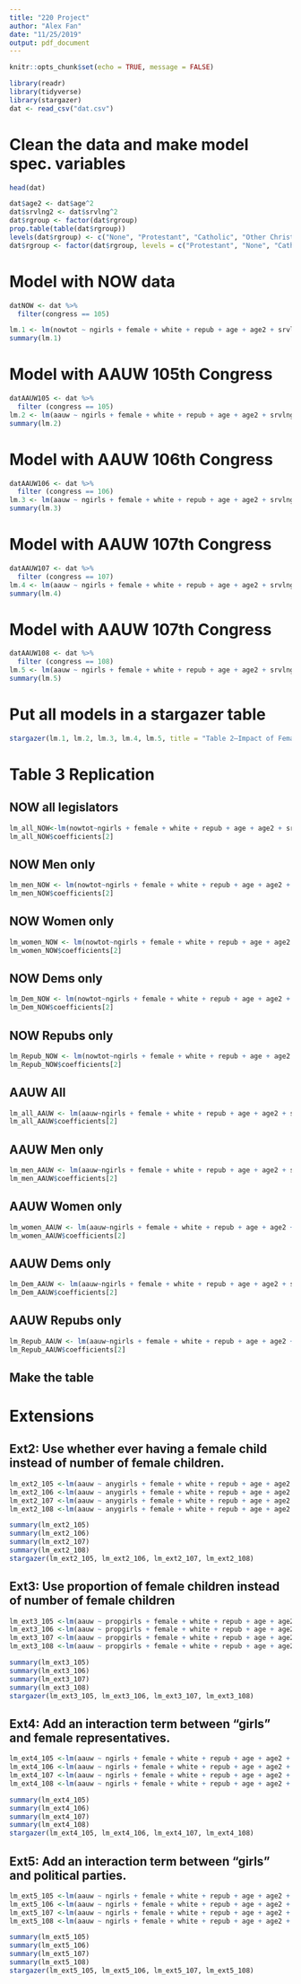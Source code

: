 ```yaml
---
title: "220 Project"
author: "Alex Fan"
date: "11/25/2019"
output: pdf_document
---
```


```r
knitr::opts_chunk$set(echo = TRUE, message = FALSE)
```

```r
library(readr)
library(tidyverse)
library(stargazer)
dat <- read_csv("dat.csv")
```

# Clean the data and make model spec. variables
```r
head(dat)

dat$age2 <- dat$age^2
dat$srvlng2 <- dat$srvlng^2
dat$rgroup <- factor(dat$rgroup)
prop.table(table(dat$rgroup))
levels(dat$rgroup) <- c("None", "Protestant", "Catholic", "Other Christian", "Other religion")
dat$rgroup <- factor(dat$rgroup, levels = c("Protestant", "None", "Catholic", "Other Christian", "Other religion"))

```

# Model with NOW data
```r
datNOW <- dat %>%
  filter(congress == 105)

lm.1 <- lm(nowtot ~ ngirls + female + white + repub + age + age2 + srvlng + srvlng2 + rgroup + demvote + factor(totchi) + factor(region), data = datNOW)
summary(lm.1)
```

# Model with AAUW 105th Congress
```r
datAAUW105 <- dat %>%
  filter (congress == 105)
lm.2 <- lm(aauw ~ ngirls + female + white + repub + age + age2 + srvlng + srvlng2 + rgroup + demvote + factor(totchi) + factor(region), data = datAAUW105)
summary(lm.2)
```

# Model with AAUW 106th Congress
```r
datAAUW106 <- dat %>%
  filter (congress == 106)
lm.3 <- lm(aauw ~ ngirls + female + white + repub + age + age2 + srvlng + srvlng2 + rgroup + demvote + factor(totchi) + factor(region), data = datAAUW106)
summary(lm.3)
```

# Model with AAUW 107th Congress
```r
datAAUW107 <- dat %>%
  filter (congress == 107)
lm.4 <- lm(aauw ~ ngirls + female + white + repub + age + age2 + srvlng + srvlng2 + rgroup + demvote + factor(totchi) + factor(region), data = datAAUW107)
summary(lm.4)
```

# Model with AAUW 107th Congress
```r
datAAUW108 <- dat %>%
  filter (congress == 108)
lm.5 <- lm(aauw ~ ngirls + female + white + repub + age + age2 + srvlng + srvlng2 + rgroup + demvote + factor(totchi) + factor(region), data = datAAUW108)
summary(lm.5)
```

# Put all models in a stargazer table
```r
stargazer(lm.1, lm.2, lm.3, lm.4, lm.5, title = "Table 2—Impact of Female Children on Legislator Voting on Women’s Issues")
```

\begin{table}[!htbp] \centering 
  \caption{Replication of Table 2—Impact of Female Children on Legislator Voting on Women’s Issues} 
  \label{} 
\begin{tabular}{@{\extracolsep{5pt}}lccccc} 
\\[-1.8ex]\hline 
\hline \\[-1.8ex] 
 & \multicolumn{5}{c}{\textit{Dependent variable:}} \\ 
\cline{2-6} 
\\[-1.8ex] & NOW & \multicolumn{4}{c}{AAUW} \\ 
\\[-1.8ex] & 105th & 105th & 106th & 107th & 108th \\ 
\\[-1.8ex] & (1) & (2) & (3) & (4) & (5)\\ 
\hline \\[-1.8ex] 
 Number of female children & 2.300$^{**}$ & 2.385$^{**}$ & 1.688 & 2.421$^{**}$ & 2.250$^{*}$ \\ 
  & (1.038) & (1.124) & (1.136) & (1.092) & (1.145) \\ 
  & & & & & \\ 
 Female & 10.838$^{***}$ & 9.194$^{***}$ & 10.440$^{***}$ & 7.564$^{***}$ & 6.909$^{**}$ \\ 
  & (2.690) & (2.910) & (2.881) & (2.618) & (2.730) \\ 
  & & & & & \\ 
 White & 1.860 & 0.144 & 2.594 & $-$2.626 & 1.939 \\ 
  & (3.451) & (3.676) & (3.833) & (3.150) & (3.211) \\ 
  & & & & & \\ 
 Republican & $-$44.903$^{***}$ & $-$60.468$^{***}$ & $-$55.927$^{***}$ & $-$63.216$^{***}$ & $-$63.932$^{***}$ \\ 
  & (2.109) & (2.280) & (2.335) & (2.120) & (2.436) \\ 
  & & & & & \\ 
 Age & 0.661 & 0.854 & 2.034$^{**}$ & 1.298 & 2.300$^{***}$ \\ 
  & (0.800) & (0.860) & (0.902) & (0.799) & (0.860) \\ 
  & & & & & \\ 
 Age squared & $-$0.006 & $-$0.006 & $-$0.018$^{**}$ & $-$0.012 & $-$0.021$^{**}$ \\ 
  & (0.008) & (0.008) & (0.009) & (0.007) & (0.008) \\ 
  & & & & & \\ 
 Service Length & 0.235 & $-$0.208 & $-$0.726$^{*}$ & $-$0.100 & $-$0.139 \\ 
  & (0.300) & (0.324) & (0.380) & (0.346) & (0.327) \\ 
  & & & & & \\ 
 Service length squared & $-$0.009 & 0.004 & 0.025$^{*}$ & $-$0.0002 & 0.004 \\ 
  & (0.010) & (0.011) & (0.013) & (0.011) & (0.010) \\ 
  & & & & & \\ 
 No religion & 7.262 & 5.671 & 5.353 & 7.027 & $-$7.137 \\ 
  & (7.022) & (7.606) & (7.791) & (7.176) & (7.499) \\ 
  & & & & & \\ 
 Catholic & $-$3.974$^{**}$ & $-$4.505$^{**}$ & $-$2.277 & $-$4.016$^{**}$ & $-$5.468$^{***}$ \\ 
  & (1.941) & (2.091) & (2.129) & (1.987) & (2.077) \\ 
  & & & & & \\ 
 Other Christian & 0.769 & 3.204 & 1.690 & 1.646 & 3.874 \\ 
  & (4.600) & (4.983) & (4.912) & (4.491) & (4.684) \\ 
  & & & & & \\ 
 Other religion & 10.866$^{***}$ & 9.683$^{**}$ & 11.890$^{***}$ & 10.286$^{***}$ & 3.156 \\ 
  & (3.752) & (4.047) & (4.343) & (3.785) & (3.959) \\ 
  & & & & & \\ 
 Democratic vote share in district & 84.158$^{***}$ & 62.148$^{***}$ & 57.437$^{***}$ & 56.206$^{***}$ & 66.950$^{***}$ \\ 
  & (10.869) & (11.568) & (12.018) & (9.092) & (10.889) \\ 
  & & & & & \\ 
\hline \\[-1.8ex] 
N & 430 & 434 & 434 & 434 & 433 \\ 
\hline 
\hline \\[-1.8ex] 
\textit{Note:}  & \multicolumn{5}{r}{$^{*}$p$<$0.1; $^{**}$p$<$0.05; $^{***}$p$<$0.01} \\ 
\end{tabular} 
\end{table}

# Table 3 Replication
## NOW all legislators
```r
lm_all_NOW<-lm(nowtot~ngirls + female + white + repub + age + age2 + srvlng + srvlng2+ rgroup + demvote + factor(totchi) + factor(region),data=datNOW)
lm_all_NOW$coefficients[2]
```

## NOW Men only
```r
lm_men_NOW <- lm(nowtot~ngirls + female + white + repub + age + age2 + srvlng + srvlng2+ rgroup + demvote + factor(totchi) + factor(region),data=datNOW, subset=female==0)
lm_men_NOW$coefficients[2]
```

## NOW Women only
```r
lm_women_NOW <- lm(nowtot~ngirls + female + white + repub + age + age2 + srvlng + srvlng2+ rgroup + demvote + factor(totchi) + factor(region),data=datNOW, subset=female==1)
lm_women_NOW$coefficients[2]
```

## NOW Dems only
```r
lm_Dem_NOW <- lm(nowtot~ngirls + female + white + repub + age + age2 + srvlng + srvlng2+ rgroup + demvote + factor(totchi) + factor(region),data=datNOW, subset=repub==0)
lm_Dem_NOW$coefficients[2]
```

## NOW Repubs only
```r
lm_Repub_NOW <- lm(nowtot~ngirls + female + white + repub + age + age2 + srvlng + srvlng2+ rgroup + demvote + factor(totchi) + factor(region),data=datNOW, subset=repub==1)
lm_Repub_NOW$coefficients[2]
```

## AAUW All
```r
lm_all_AAUW <- lm(aauw~ngirls + female + white + repub + age + age2 + srvlng + srvlng2+ rgroup + demvote + factor(totchi) + factor(region),data=datAAUW105)
lm_all_AAUW$coefficients[2]
```

## AAUW Men only
```r
lm_men_AAUW <- lm(aauw~ngirls + female + white + repub + age + age2 + srvlng + srvlng2+ rgroup + demvote + factor(totchi) + factor(region),data=datAAUW105, subset = female == 0)
lm_men_AAUW$coefficients[2]
```

## AAUW Women only
```r
lm_women_AAUW <- lm(aauw~ngirls + female + white + repub + age + age2 + srvlng + srvlng2+ rgroup + demvote + factor(totchi) + factor(region),data=datAAUW105, subset = female == 1)
lm_women_AAUW$coefficients[2]
```

## AAUW Dems only
```r
lm_Dem_AAUW <- lm(aauw~ngirls + female + white + repub + age + age2 + srvlng + srvlng2+ rgroup + demvote + factor(totchi) + factor(region),data=datAAUW105, subset = repub == 0)
lm_Dem_AAUW$coefficients[2]
```

## AAUW Repubs only
```r
lm_Repub_AAUW <- lm(aauw~ngirls + female + white + repub + age + age2 + srvlng + srvlng2+ rgroup + demvote + factor(totchi) + factor(region),data=datAAUW105, subset = repub == 1)
lm_Repub_AAUW$coefficients[2]
```

## Make the table

\begin{table}[!htbp] \centering 
  \caption{Replication of Table 3—Impact of Female Children on Legislator Voting on Women’s Issues, by Legislator Gender and Party} 
  \label{} 
  \textit{(Each cell presents the coefficient on number of daughters from a different regression)}
\begin{tabular}{lccccc} 
\\[-1.8ex]\hline 
\hline \\[-1.8ex] 
& & \multicolumn{2}{c}{\textit{Gender}} & \multicolumn{2}{c}{\textit{Party}} \\ 
\\[-1.8ex] Data Source & All Legislators & Men & Women & Democrats & Republicans \\ 
\hline \\[-1.8ex] 
 NOW, 105th Congress & 2.3$^{**}$ & 2.48$^{**}$ & -1.67 & 2.93$^{*}$ & 1.28$^{*}$ \\ 
  & (1.04) & (1.09) & (5.64) & (1.6) & (1.32) \\ 
  & [430] & [382] & [48] & [204] & [226] \\
  & & & & & \\ 
 AAUW, 105th Congress & 2.38$^{**}$ & 2.49$^{**}$ & -3.9 & 2.22 & 1.83 \\ 
  & (1.12) & (1.17) & (6.41) & (1.44) & (1.56) \\ 
  & [434] & [386] & [48] & [207] & [227] \\
  & & & & & \\ 
\hline 
\hline \\[-1.8ex] 
\textit{Note:}  & \multicolumn{5}{r}{$^{*}$p$<$0.1; $^{**}$p$<$0.05; $^{***}$p$<$0.01} \\ 
\end{tabular} 
\end{table}

# Extensions

## Ext2: Use whether ever having a female child instead of number of female children.
```r
lm_ext2_105 <-lm(aauw ~ anygirls + female + white + repub + age + age2 + srvlng + srvlng2 + rgroup + demvote + factor(totchi) + factor(region) , data = datAAUW105)
lm_ext2_106 <-lm(aauw ~ anygirls + female + white + repub + age + age2 + srvlng + srvlng2 + rgroup + demvote + factor(totchi) + factor(region) , data = datAAUW106)
lm_ext2_107 <-lm(aauw ~ anygirls + female + white + repub + age + age2 + srvlng + srvlng2 + rgroup + demvote + factor(totchi) + factor(region) , data = datAAUW107)
lm_ext2_108 <-lm(aauw ~ anygirls + female + white + repub + age + age2 + srvlng + srvlng2 + rgroup + demvote + factor(totchi) + factor(region) , data = datAAUW108)

summary(lm_ext2_105)
summary(lm_ext2_106)
summary(lm_ext2_107)
summary(lm_ext2_108)
stargazer(lm_ext2_105, lm_ext2_106, lm_ext2_107, lm_ext2_108)
```

\begin{table}[!htbp] \centering 
  \caption{Impact of Having Any Female Children on Legislator Voting on Women’s Issues} 
  \label{} 
\begin{tabular}{@{\extracolsep{5pt}}lcccc} 
\\[-1.8ex]\hline 
\hline \\[-1.8ex] 
 & \multicolumn{4}{c}{\textit{Dependent variable:}} \\ 
\cline{2-5} 
\\[-1.8ex] & \multicolumn{4}{c}{AAUW} \\ 
\\[-1.8ex] & (1) & (2) & (3) & (4)\\ 
\hline \\[-1.8ex] 
 Has Female Child & 4.400$^{*}$ & 3.252 & 2.318 & 1.609 \\ 
  & (2.661) & (2.565) & (2.396) & (2.468) \\ 
  & & & & \\ 
 Female & 9.174$^{***}$ & 10.456$^{***}$ & 7.503$^{***}$ & 6.907$^{**}$ \\ 
  & (2.918) & (2.883) & (2.631) & (2.743) \\ 
  & & & & \\ 
 White  & 0.035 & 2.538 & $-$2.744 & 1.794 \\ 
  & (3.683) & (3.837) & (3.165) & (3.226) \\ 
  & & & & \\ 
 Republican & $-$60.542$^{***}$ & $-$56.008$^{***}$ & $-$63.410$^{***}$ & $-$63.919$^{***}$ \\ 
  & (2.285) & (2.337) & (2.129) & (2.448) \\ 
  & & & & \\ 
 Age & 0.834 & 2.001$^{**}$ & 1.353$^{*}$ & 2.312$^{***}$ \\ 
  & (0.863) & (0.903) & (0.803) & (0.864) \\ 
  & & & & \\ 
 Age squared & $-$0.006 & $-$0.018$^{**}$ & $-$0.012 & $-$0.021$^{**}$ \\ 
  & (0.008) & (0.009) & (0.007) & (0.008) \\ 
  & & & & \\ 
 Service Length & $-$0.239 & $-$0.748$^{*}$ & $-$0.092 & $-$0.127 \\ 
  & (0.324) & (0.381) & (0.349) & (0.328) \\ 
  & & & & \\ 
 Service Length squared & 0.004 & 0.026$^{**}$ & $-$0.001 & 0.004 \\ 
  & (0.011) & (0.013) & (0.011) & (0.010) \\ 
  & & & & \\ 
 No Religion & 5.492 & 4.782 & 6.681 & $-$7.286 \\ 
  & (7.626) & (7.804) & (7.221) & (7.541) \\ 
  & & & & \\ 
 Catholic & $-$4.613$^{**}$ & $-$2.323 & $-$3.969$^{**}$ & $-$5.356$^{**}$ \\ 
  & (2.095) & (2.130) & (1.997) & (2.085) \\ 
  & & & & \\ 
 Other Christian & 3.085 & 1.336 & 1.136 & 3.422 \\ 
  & (4.998) & (4.932) & (4.516) & (4.707) \\ 
  & & & & \\ 
 Other religion & 9.506$^{**}$ & 11.705$^{***}$ & 10.274$^{***}$ & 3.278 \\ 
  & (4.059) & (4.345) & (3.805) & (3.976) \\ 
  & & & & \\ 
 Democrative vote share in district & 62.510$^{***}$ & 57.591$^{***}$ & 56.325$^{***}$ & 67.648$^{***}$ \\ 
  & (11.594) & (12.025) & (9.148) & (10.962) \\ 
  & & & & \\ 
\hline \\[-1.8ex] 
Observations & 434 & 434 & 434 & 433 \\ 
R$^{2}$ & 0.839 & 0.814 & 0.864 & 0.857 \\ 
Adjusted R$^{2}$ & 0.827 & 0.800 & 0.853 & 0.846 \\ 
\hline 
\hline \\[-1.8ex] 
\textit{Note:}  & \multicolumn{4}{r}{$^{*}$p$<$0.1; $^{**}$p$<$0.05; $^{***}$p$<$0.01} \\ 
\end{tabular} 
\end{table} 

## Ext3: Use proportion of female children instead of number of female children
```r
lm_ext3_105 <-lm(aauw ~ propgirls + female + white + repub + age + age2 + srvlng + srvlng2 + rgroup + demvote + factor(totchi) + factor(region) , data = datAAUW105)
lm_ext3_106 <-lm(aauw ~ propgirls + female + white + repub + age + age2 + srvlng + srvlng2 + rgroup + demvote + factor(totchi) + factor(region) , data = datAAUW106)
lm_ext3_107 <-lm(aauw ~ propgirls + female + white + repub + age + age2 + srvlng + srvlng2 + rgroup + demvote + factor(totchi) + factor(region) , data = datAAUW107)
lm_ext3_108 <-lm(aauw ~ propgirls + female + white + repub + age + age2 + srvlng + srvlng2 + rgroup + demvote + factor(totchi) + factor(region) , data = datAAUW108)

summary(lm_ext3_105)
summary(lm_ext3_106)
summary(lm_ext3_107)
summary(lm_ext3_108)
stargazer(lm_ext3_105, lm_ext3_106, lm_ext3_107, lm_ext3_108)
```

\begin{table}[!htbp] \centering 
  \caption{Impact of the Proportion of Female Children on Legislator Voting on Women’s Issues} 
  \label{} 
\begin{tabular}{@{\extracolsep{5pt}}lcccc} 
\\[-1.8ex]\hline 
\hline \\[-1.8ex] 
 & \multicolumn{4}{c}{\textit{Dependent variable:}} \\ 
\cline{2-5} 
\\[-1.8ex] & \multicolumn{4}{c}{AAUW} \\ 
\\[-1.8ex] & (1) & (2) & (3) & (4)\\ 
\hline \\[-1.8ex] 
 Proportion of Girls & 6.922$^{**}$ & 4.764$^{*}$ & 4.728$^{*}$ & 4.110 \\ 
  & (2.907) & (2.847) & (2.645) & (2.749) \\ 
  & & & & \\ 
 Female & 9.284$^{***}$ & 10.563$^{***}$ & 7.643$^{***}$ & 6.995$^{**}$ \\ 
  & (2.905) & (2.879) & (2.625) & (2.737) \\ 
  & & & & \\ 
 White & $-$0.035 & 2.389 & $-$2.737 & 1.760 \\ 
  & (3.670) & (3.833) & (3.156) & (3.218) \\ 
  & & & & \\ 
 Republican & $-$60.373$^{***}$ & $-$55.879$^{***}$ & $-$63.251$^{***}$ & $-$63.936$^{***}$ \\ 
  & (2.278) & (2.334) & (2.124) & (2.441) \\ 
  & & & & \\ 
 Age & 0.876 & 2.056$^{**}$ & 1.354$^{*}$ & 2.307$^{***}$ \\ 
  & (0.859) & (0.901) & (0.800) & (0.862) \\ 
  & & & & \\ 
 Age squared & $-$0.007 & $-$0.019$^{**}$ & $-$0.012 & $-$0.021$^{**}$ \\ 
  & (0.008) & (0.008) & (0.007) & (0.008) \\ 
  & & & & \\ 
 Service Length & $-$0.227 & $-$0.747$^{*}$ & $-$0.114 & $-$0.136 \\ 
  & (0.323) & (0.380) & (0.347) & (0.327) \\ 
  & & & & \\ 
 Service Length squared & 0.004 & 0.026$^{**}$ & 0.0002 & 0.004 \\ 
  & (0.011) & (0.013) & (0.011) & (0.010) \\ 
  & & & & \\ 
 No religion & 5.665 & 5.135 & 6.803 & $-$7.274 \\ 
  & (7.595) & (7.785) & (7.193) & (7.516) \\ 
  & & & & \\ 
 Catholic & $-$4.535$^{**}$ & $-$2.250 & $-$3.937$^{**}$ & $-$5.412$^{***}$ \\ 
  & (2.088) & (2.127) & (1.991) & (2.081) \\ 
  & & & & \\ 
 Other Christian & 3.213 & 1.510 & 1.338 & 3.618 \\ 
  & (4.976) & (4.912) & (4.498) & (4.691) \\ 
  & & & & \\ 
 Other religion & 9.781$^{**}$ & 11.955$^{***}$ & 10.331$^{***}$ & 3.239 \\ 
  & (4.042) & (4.340) & (3.793) & (3.967) \\ 
  & & & & \\ 
 Democrative vote in district & 62.280$^{***}$ & 57.199$^{***}$ & 56.133$^{***}$ & 67.071$^{***}$ \\ 
  & (11.551) & (12.013) & (9.116) & (10.920) \\ 
  & & & & \\ 
\hline \\[-1.8ex] 
Observations & 434 & 434 & 434 & 433 \\ 
R$^{2}$ & 0.840 & 0.815 & 0.864 & 0.858 \\ 
Adjusted R$^{2}$ & 0.828 & 0.801 & 0.854 & 0.847 \\ 
\hline 
\hline \\[-1.8ex] 
\textit{Note:}  & \multicolumn{4}{r}{$^{*}$p$<$0.1; $^{**}$p$<$0.05; $^{***}$p$<$0.01} \\ 
\end{tabular} 
\end{table} 

## Ext4: Add an interaction term between “girls” and female representatives.
```r
lm_ext4_105 <-lm(aauw ~ ngirls + female + white + repub + age + age2 + srvlng + srvlng2 + rgroup + demvote + ngirls*female + factor(totchi) + factor(region) , data = datAAUW105)
lm_ext4_106 <-lm(aauw ~ ngirls + female + white + repub + age + age2 + srvlng + srvlng2 + rgroup + demvote + ngirls*female + factor(totchi) + factor(region) , data = datAAUW106)
lm_ext4_107 <-lm(aauw ~ ngirls + female + white + repub + age + age2 + srvlng + srvlng2 + rgroup + demvote + ngirls*female + factor(totchi) + factor(region) , data = datAAUW107)
lm_ext4_108 <-lm(aauw ~ ngirls + female + white + repub + age + age2 + srvlng + srvlng2 + rgroup + demvote + ngirls*female + factor(totchi) + factor(region) , data = datAAUW108)

summary(lm_ext4_105)
summary(lm_ext4_106)
summary(lm_ext4_107)
summary(lm_ext4_108)
stargazer(lm_ext4_105, lm_ext4_106, lm_ext4_107, lm_ext4_108)
```

\begin{table}[!htbp] \centering 
  \caption{Impact of Number of Female Children on Legislator's Women's Issues Voting Record (including interaction b/w number of female children and sex of legislator)} 
  \label{} 
\begin{tabular}{@{\extracolsep{5pt}}lcccc} 
\\[-1.8ex]\hline 
\hline \\[-1.8ex] 
 & \multicolumn{4}{c}{\textit{Dependent variable:}} \\ 
\cline{2-5} 
\\[-1.8ex] & \multicolumn{4}{c}{AAUW} \\ 
\\[-1.8ex] & (1) & (2) & (3) & (4)\\ 
\hline \\[-1.8ex] 
 Number of female children & 2.530$^{**}$ & 1.123 & 2.110$^{*}$ & 2.082$^{*}$ \\ 
  & (1.165) & (1.180) & (1.133) & (1.193) \\ 
  & & & & \\
 Number of female children$*$female & $-$1.272 & 4.369$^{*}$ & 2.487 & 1.260 \\ 
  & (2.671) & (2.547) & (2.429) & (2.476) \\ 
  & & & & \\ 
 Female & 10.924$^{**}$ & 4.950 & 4.886 & 5.517 \\ 
  & (4.657) & (4.301) & (3.700) & (3.866) \\ 
  & & & & \\ 
 White & 0.328 & 1.994 & $-$2.975 & 1.804 \\ 
  & (3.700) & (3.840) & (3.168) & (3.224) \\ 
  & & & & \\ 
 Republican & $-$60.434$^{***}$ & $-$55.997$^{***}$ & $-$63.167$^{***}$ & $-$63.955$^{***}$ \\ 
  & (2.284) & (2.330) & (2.120) & (2.439) \\ 
  & & & & \\ 
 Age & 0.833 & 2.100$^{**}$ & 1.394$^{*}$ & 2.333$^{***}$ \\ 
  & (0.862) & (0.900) & (0.804) & (0.863) \\ 
  & & & & \\ 
 Age squared & $-$0.006 & $-$0.019$^{**}$ & $-$0.012$^{*}$ & $-$0.021$^{***}$ \\ 
  & (0.008) & (0.008) & (0.008) & (0.008) \\ 
  & & & & \\ 
 Service Length & $-$0.200 & $-$0.741$^{*}$ & $-$0.133 & $-$0.149 \\ 
  & (0.324) & (0.379) & (0.347) & (0.327) \\ 
  & & & & \\ 
 Service Length squared & 0.003 & 0.026$^{**}$ & 0.001 & 0.005 \\ 
  & (0.011) & (0.013) & (0.011) & (0.010) \\ 
  & & & & \\ 
 No religion & 5.510 & 6.552 & 7.643 & $-$6.869 \\ 
  & (7.621) & (7.803) & (7.201) & (7.525) \\ 
  & & & & \\ 
 Catholic & $-$4.549$^{**}$ & $-$2.136 & $-$3.856$^{*}$ & $-$5.428$^{***}$ \\ 
  & (2.095) & (2.125) & (1.993) & (2.081) \\ 
  & & & & \\ 
 Other Christian & 3.132 & 1.732 & 1.819 & 3.994 \\ 
  & (4.990) & (4.900) & (4.494) & (4.694) \\ 
  & & & & \\ 
 Other religion & 9.677$^{**}$ & 12.284$^{***}$ & 10.596$^{***}$ & 3.258 \\ 
  & (4.051) & (4.338) & (3.797) & (3.968) \\ 
  & & & & \\ 
 Democrative vote in district & 62.512$^{***}$ & 56.569$^{***}$ & 55.796$^{***}$ & 66.884$^{***}$ \\ 
  & (11.604) & (11.999) & (9.100) & (10.900) \\ 
  & & & & \\ 
\hline \\[-1.8ex] 
Observations & 434 & 434 & 434 & 433 \\ 
R$^{2}$ & 0.840 & 0.816 & 0.865 & 0.859 \\ 
Adjusted R$^{2}$ & 0.827 & 0.802 & 0.855 & 0.847 \\ 
\hline 
\hline \\[-1.8ex] 
\textit{Note:}  & \multicolumn{4}{r}{$^{*}$p$<$0.1; $^{**}$p$<$0.05; $^{***}$p$<$0.01} \\ 
\end{tabular} 
\end{table} 

## Ext5: Add an interaction term between “girls” and political parties.
```r
lm_ext5_105 <-lm(aauw ~ ngirls + female + white + repub + age + age2 + srvlng + srvlng2 + rgroup + demvote + ngirls*repub + factor(totchi) + factor(region) , data = datAAUW105)
lm_ext5_106 <-lm(aauw ~ ngirls + female + white + repub + age + age2 + srvlng + srvlng2 + rgroup + demvote + ngirls*repub + factor(totchi) + factor(region) , data = datAAUW106)
lm_ext5_107 <-lm(aauw ~ ngirls + female + white + repub + age + age2 + srvlng + srvlng2 + rgroup + demvote + ngirls*repub + factor(totchi) + factor(region) , data = datAAUW107)
lm_ext5_108 <-lm(aauw ~ ngirls + female + white + repub + age + age2 + srvlng + srvlng2 + rgroup + demvote + ngirls*repub + factor(totchi) + factor(region) , data = datAAUW108)

summary(lm_ext5_105)
summary(lm_ext5_106)
summary(lm_ext5_107)
summary(lm_ext5_108)
stargazer(lm_ext5_105, lm_ext5_106, lm_ext5_107, lm_ext5_108)
```

\begin{table}[!htbp] \centering 
  \caption{Impact of Number of Female Children on Legislator's Women's Issues Voting Record (including interaction b/w number of female children and party of legislator} 
  \label{} 
\begin{tabular}{@{\extracolsep{5pt}}lcccc} 
\\[-1.8ex]\hline 
\hline \\[-1.8ex] 
 & \multicolumn{4}{c}{\textit{Dependent variable:}} \\ 
\cline{2-5} 
\\[-1.8ex] & \multicolumn{4}{c}{AAUW} \\ 
\\[-1.8ex] & (1) & (2) & (3) & (4)\\ 
\hline \\[-1.8ex] 
 Number of female children & 1.028 & 0.578 & 1.600 & 1.322 \\ 
  & (1.392) & (1.420) & (1.333) & (1.427) \\ 
  & & & & \\ 
 Number of female children$*$Republican & 2.652 & 2.176 & 1.729 & 1.888 \\ 
  & (1.611) & (1.674) & (1.613) & (1.732) \\ 
  & & & & \\ 
 Female & 9.206$^{***}$ & 10.351$^{***}$ & 7.529$^{***}$ & 6.705$^{**}$ \\ 
  & (2.904) & (2.880) & (2.617) & (2.736) \\ 
  & & & & \\ 
 White & 0.034 & 2.853 & $-$2.412 & 1.865 \\ 
  & (3.669) & (3.835) & (3.156) & (3.211) \\ 
  & & & & \\ 
 Republican & $-$63.478$^{***}$ & $-$58.468$^{***}$ & $-$65.210$^{***}$ & $-$65.951$^{***}$ \\ 
  & (2.919) & (3.044) & (2.820) & (3.059) \\ 
  & & & & \\ 
 Age & 0.837 & 2.061$^{**}$ & 1.292 & 2.344$^{***}$ \\ 
  & (0.858) & (0.901) & (0.799) & (0.861) \\ 
  & & & & \\ 
 Age squared & $-$0.006 & $-$0.019$^{**}$ & $-$0.011 & $-$0.021$^{***}$ \\ 
  & (0.008) & (0.008) & (0.007) & (0.008) \\ 
  & & & & \\ 
 Service Length & $-$0.168 & $-$0.717$^{*}$ & $-$0.084 & $-$0.145 \\ 
  & (0.324) & (0.380) & (0.346) & (0.326) \\ 
  & & & & \\ 
 Service Length squared & 0.003 & 0.025$^{*}$ & $-$0.001 & 0.005 \\ 
  & (0.011) & (0.013) & (0.011) & (0.010) \\ 
  & & & & \\ 
 No religion & 5.842 & 4.667 & 6.469 & $-$7.562 \\ 
  & (7.591) & (7.802) & (7.194) & (7.508) \\ 
  & & & & \\ 
 Catholic & $-$4.302$^{**}$ & $-$2.199 & $-$4.050$^{**}$ & $-$5.467$^{***}$ \\ 
  & (2.090) & (2.128) & (1.987) & (2.077) \\ 
  & & & & \\ 
 Other Christian & 2.689 & 1.525 & 1.730 & 3.912 \\ 
  & (4.983) & (4.910) & (4.491) & (4.683) \\ 
  & & & & \\ 
 Other religion & 9.815$^{**}$ & 11.757$^{***}$ & 10.143$^{***}$ & 3.203 \\ 
  & (4.040) & (4.340) & (3.787) & (3.959) \\ 
  & & & & \\ 
 Democratic vote in district & 63.228$^{***}$ & 58.599$^{***}$ & 56.980$^{***}$ & 67.677$^{***}$ \\ 
  & (11.562) & (12.041) & (9.119) & (10.907) \\ 
  & & & & \\ 
\hline \\[-1.8ex] 
Observations & 434 & 434 & 434 & 433 \\ 
R$^{2}$ & 0.841 & 0.815 & 0.865 & 0.859 \\ 
Adjusted R$^{2}$ & 0.828 & 0.801 & 0.855 & 0.847 \\ 
\hline 
\hline \\[-1.8ex] 
\textit{Note:}  & \multicolumn{4}{r}{$^{*}$p$<$0.1; $^{**}$p$<$0.05; $^{***}$p$<$0.01} \\ 
\end{tabular} 
\end{table} 